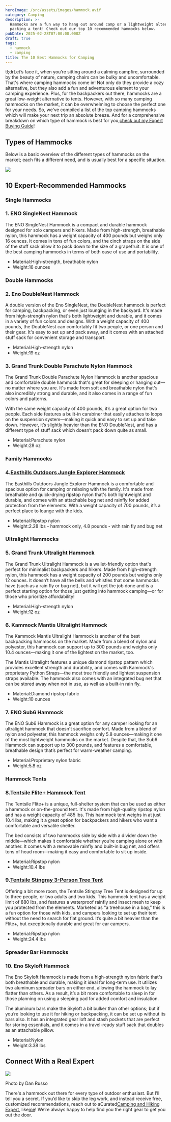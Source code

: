 ```yaml
---
heroImage: /src/assets/images/hammock.avif
category: Camping
description: >-
  Hammocks are a fun way to hang out around camp or a lightweight alternative to
  packing a tent! Check out our top 10 recommended hammocks below.
pubDate: 2025-02-28T07:00:00.000Z
draft: true
tags:
  - hammock
  - camping
title: The 10 Best Hammocks for Camping
---
```


tl;drLet’s face it, when you’re sitting around a calming campfire, surrounded by the beauty of nature, camping chairs can be bulky and uncomfortable. That's where camping hammocks come in! Not only do they provide a cozy alternative, but they also add a fun and adventurous element to your camping experience. Plus, for the backpackers out there, hammocks are a great low-weight alternative to tents. However, with so many camping hammocks on the market, it can be overwhelming to choose the perfect one for your needs. So, we've compiled a list of the top camping hammocks which will make your next trip an absolute breeze. And for a comprehensive breakdown on which type of hammock is best for you,[check out my Expert Buying Guide](https://www.curated.com/journal/2270002/an-expert-guide-to-hammocks?ref=journal)!

## Types of Hammocks

Below is a basic overview of the different types of hammocks on the market; each fits a different need, and is usually best for a specific situation.

![](/uploads/hamm/hammdiag.avif)

## 10 Expert-Recommended Hammocks

### Single Hammocks

### 1. ENO SingleNest Hammock

The ENO SingleNest Hammock is a compact and durable hammock designed for solo campers and hikers. Made from high-strength, breathable nylon, this hammock has a weight capacity of 400 pounds but weighs only 16 ounces. It comes in tons of fun colors, and the cinch straps on the side of the stuff sack allow it to pack down to the size of a grapefruit. It is one of the best camping hammocks in terms of both ease of use and portability.

- Material\:High-strength, breathable nylon
- Weight:16 ounces

### Double Hammocks

### 2. Eno DoubleNest Hammock

A double version of the Eno SingleNest, the DoubleNest hammock is perfect for camping, backpacking, or even just lounging in the backyard. It's made from high-strength nylon that's both lightweight and durable, and it comes in a variety of fun colors and designs.
With a weight capacity of 400 pounds, the DoubleNest can comfortably fit two people, or one person and their gear. It's easy to set up and pack away, and it comes with an attached stuff sack for convenient storage and transport.

- Material\:High-strength nylon
- Weight:19 oz

### 3. Grand Trunk Double Parachute Nylon Hammock

The Grand Trunk Double Parachute Nylon Hammock is another spacious and comfortable double hammock that's great for sleeping or hanging out—no matter where you are. It's made from soft and breathable nylon that's also incredibly strong and durable, and it also comes in a range of fun colors and patterns.

With the same weight capacity of 400 pounds, it’s a great option for two people. Each side features a built-in carabiner that easily attaches to loops on the suspension system—making it quick and easy to set up and take down. However, it’s slightly heavier than the ENO DoubleNest, and has a different type of stuff sack which doesn’t pack down quite as small.

- Material\:Parachute nylon
- Weight:28 oz

### Family Hammocks

### 4.[Easthills Outdoors Jungle Explorer Hammock](https://www.amazon.com/Easthills-Outdoors-Parachute-Hammocks-Waterproof/dp/B07JKP862V?th=1&ref=journal)

The Easthills Outdoors Jungle Explorer Hammock is a comfortable and spacious option for camping or relaxing with the family. It's made from breathable and quick-drying ripstop nylon that's both lightweight and durable, and comes with an attachable bug net and rainfly for added protection from the elements. With a weight capacity of 700 pounds, it’s a perfect place to lounge with the kids.

- Material\:Ripstop nylon
- Weight:2.28 lbs - hammock only, 4.8 pounds - with rain fly and bug net

### Ultralight Hammocks

### 5. Grand Trunk Ultralight Hammock

The Grand Trunk Ultralight Hammock is a wallet-friendly option that's perfect for minimalist backpackers and hikers. Made from high-strength nylon, this hammock has a weight capacity of 200 pounds but weighs only 12 ounces. It doesn’t have all the bells and whistles that some hammocks have (such as a rain fly or bug net), but it will get the job done and is a perfect starting option for those just getting into hammock camping—or for those who prioritize affordability!

- Material\:High-strength nylon
- Weight:12 oz

### 6. Kammock Mantis Ultralight Hammock

The Kammock Mantis Ultralight Hammock is another of the best backpacking hammocks on the market. Made from a blend of nylon and polyester, this hammock can support up to 300 pounds and weighs only 10.4 ounces—making it one of the lightest on the market, too.

The Mantis Ultralight features a unique diamond ripstop pattern which provides excellent strength and durability, and comes with Kammock's proprietary Python Straps—the most tree friendly and lightest suspension straps available. The hammock also comes with an integrated bug net that can be stored away when not in use, as well as a built-in rain fly.

- Material\:Diamond ripstop fabric
- Weight:10 ounces

### 7. ENO Sub6 Hammock

The ENO Sub6 Hammock is a great option for any camper looking for an ultralight hammock that doesn't sacrifice comfort. Made from a blend of nylon and polyester, this hammock weighs only 5.8 ounces—making it one of the most lightweight hammocks on the market. Despite that, the Sub6 Hammock can support up to 300 pounds, and features a comfortable, breathable design that’s perfect for warm-weather camping.

- Material\:Proprietary nylon fabric
- Weight:5.8 oz

### Hammock Tents

### 8.[Tentsile Flite+ Hammock Tent](https://www.tentsile.com/collections/2-person-tree-tents/products/flite-2-person-hammock-tent?ref=journal)

The Tentsile Flite+ is a unique, full-shelter system that can be used as either a hammock or on-the-ground tent. It's made from high-quality ripstop nylon and has a weight capacity of 485 lbs. This hammock tent weighs in at just 10.4 lbs, making it a great option for backpackers and hikers who want a comfortable and versatile shelter.

The bed consists of two hammocks side by side with a divider down the middle—which makes it comfortable whether you’re camping alone or with another. It comes with a removable rainfly and built-in bug net, and offers tons of head room—making it easy and comfortable to sit up inside.

- Material\:Ripstop nylon
- Weight:10.4 lbs

### 9.[Tentsile Stingray 3-Person Tree Tent](https://www.tentsile.com/products/stingray-3-person-tree-tent?ref=journal)

Offering a bit more room, the Tentsile Stingray Tree Tent is designed for up to three people, or two adults and two kids. This hammock tent has a weight limit of 880 lbs, and features a waterproof rainfly and insect mesh to keep you protected from the elements. Marketed as “a treehouse in a bag,” this is a fun option for those with kids, and campers looking to set up their tent without the need to search for flat ground. It’s quite a bit heavier than the Flite+, but exceptionally durable and great for car campers.

- Material\:Ripstop nylon
- Weight:24.4 lbs

### Spreader Bar Hammocks

### 10. Eno Skyloft Hammock

The Eno Skyloft Hammock is made from a high-strength nylon fabric that's both breathable and durable, making it ideal for long-term use. It utilizes two aluminum spreader bars on either end, allowing the hammock to lay flatter than others. As a result, it’s a bit more comfortable to sleep in for those planning on using a sleeping pad for added comfort and insulation.

The aluminum bars make the Skyloft a bit bulker than other options; but if you’re looking to use it for hiking or backpacking, it can be set up without its bars also. It has an integrated gear loft and stash pockets that are perfect for storing essentials, and it comes in a travel-ready stuff sack that doubles as an attachable pillow.

- Material\:Nylon
- Weight:3.38 lbs

## Connect With a Real Expert

![](/uploads/hamm/hammocks.avif)

Photo by Dan Russo

There's a hammock out there for every type of outdoor enthusiast. But I’ll tell you a secret. If you’d like to skip the leg work, and instead receive free, customized recommendations, reach out to aCurated[Camping and Hiking Expert](https://www.curated.com/shop/camping?ref=journal), like[me](https://www.curated.com/experts/hunter.reed?ref=journal)! We’re always happy to help find you the right gear to get you out the door.
